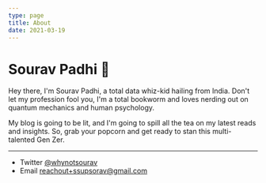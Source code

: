 ```yaml
---
type: page
title: About
date: 2021-03-19
---
```


# Sourav Padhi 🧠

Hey there, I'm Sourav Padhi, a total data whiz-kid hailing from India. Don't let my profession fool you, I'm a total bookworm and loves nerding out on quantum mechanics and human psychology.

My blog is going to be lit, and I'm going to spill all the tea on my latest reads and insights. So, grab your popcorn and get ready to stan this multi-talented Gen Zer.


---

- Twitter [@whynotsourav](https://twitter.com/whynotsourav)
- Email reachout+ssupsorav@gmail.com
